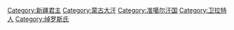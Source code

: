 {{catmore|准噶尔汗国}}
[[Category:新疆君主|Category:新疆君主]]
[[Category:蒙古大汗|Category:蒙古大汗]]
[[Category:准噶尔汗国|Category:准噶尔汗国]]
[[Category:卫拉特人|Category:卫拉特人]]
[[Category:绰罗斯氏|Category:绰罗斯氏]]